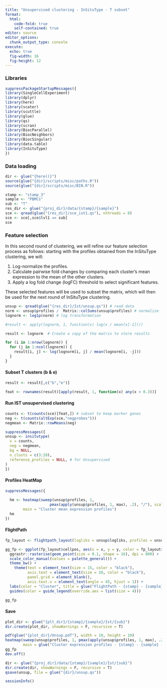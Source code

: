```yaml
---
title: "Unsupervised clustering - InSituType - T subset"
format: 
  html:
    code-fold: true
    self-contained: true
editor: source
editor_options: 
  chunk_output_type: console
execute:
  echo: true
  fig-width: 16     
  fig-height: 12 
---
```


### Libraries

```r
suppressPackageStartupMessages({
library(SingleCellExperiment)
library(dplyr)
library(here)
library(scater)
library(scuttle)
library(glue)
library(qs)
library(scran)
library(BiocParallel)
library(BiocNeighbors)
library(BiocSingular)
library(data.table)
library(InSituType)
})
```

### Data loading

```r
dir <- glue("{here()}")
source(glue("{dir}/scripts/misc/paths.R"))
source(glue("{dir}/scripts/misc/BIN.R"))
```

```r
stamp <- "stamp_3"
sample <- "PBMCs"
sub <- "T"
res_dir <- glue("{proj_dir}/data/{stamp}/{sample}")
sce <- qread(glue("{res_dir}/sce_ist1.qs"), nthreads = 8)
sce <- sce[,sce$lvl1 == sub]
sce
```

### Feature selection

In this second round of clustering, we will refine our feature selection process as follows: starting with the profiles obtained from the InSituType clustering, we will:

1.  Log-normalize the profiles.
2.  Calculate pairwise fold changes by comparing each cluster's mean expression to the mean of the other clusters.
3.  Apply a log fold change (logFC) threshold to select significant features.

These selected features will be used to subset the matrix, which will then be used for the next round of InSituType clustering.

```r
unsup <- qread(glue("{res_dir}/Ist/unsup.qs")) # read data
norm <- unsup$profiles /  Matrix::colSums(unsup$profiles) # normalize
lognorm <- log1p(norm) # log transformation
```

```r
#result <- apply(lognorm, 1, function(x) log(x / mean(x[-1])))

result <- lognorm  # Create a copy of the matrix to store results

for (i in 1:nrow(lognorm)) {
  for (j in 1:ncol(lognorm)) {
    result[i, j] <- log(lognorm[i, j] / mean(lognorm[i, -j]))
  }
}
```

#### Subset T clusters (b & e)

```r
result <- result[,c("b","e")]
```

```r
feat <- rownames(result)[apply(result, 1, function(x) any(x > 0.3))]
```

#### Run IST unsupervised clustering

```r
counts <- t(counts(sce)[feat,]) # subset to keep marker genes
neg <- t(counts(altExp(sce,"negprobes")))
negmean <- Matrix::rowMeans(neg)
```

```r
suppressMessages({
unsup <- insitutype(
  x = counts,
  neg = negmean,
  bg = NULL,
  n_clusts = c(3:20),
  reference_profiles = NULL, # for Unsupervised
)
})
```

#### Profiles HeatMap

```r
suppressMessages({
  
  hm <- heatmap(sweep(unsup$profiles, 1, 
                    pmax(apply(unsup$profiles, 1, max), .2), "/"), scale = "none",
        main = "Cluster mean expression profiles")
  hm
})
```

#### FlightPath

```r
fp_layout <- flightpath_layout(logliks = unsup$logliks, profiles = unsup$profiles)

gg_fp <- ggplot(fp_layout$cellpos, aes(x = x, y = y, color = fp_layout$clust)) +
  ggrastr::rasterise(geom_point(size = 0.1, shape = 16), dpi = 800) +
  scale_color_manual(values = palette_general()) +
  theme_bw() +
    theme(text = element_text(size = 15, color = "black"),
          axis.text = element_text(size = 10, color = "black"),
          panel.grid = element_blank(),
          axis.text.x = element_text(angle = 45, hjust = 1)) +
  labs(color = "Cluster", title = glue("FlightPath - {stamp} - {sample} - {sub}")) +
  guides(color = guide_legend(override.aes = list(size = 4))) 

gg_fp
```

#### Save

```r
plot_dir <- glue("{plt_dir}/{stamp}/{sample}/Ist/{sub}")
dir.create(plot_dir, showWarnings = F, recursive = T)

pdf(glue("{plot_dir}/Unsup.pdf"), width = 10, height = 10)
heatmap(sweep(unsup$profiles, 1, pmax(apply(unsup$profiles, 1, max), .2), "/"), scale = "none",
        main = glue("Cluster expression profiles - {stamp} - {sample} - {sub}"))
gg_fp
dev.off()
```

```r
dir <- glue("{proj_dir}/data/{stamp}/{sample}/Ist/{sub}")
dir.create(dir, showWarnings = F, recursive = T)
qsave(unsup, file = glue("{dir}/unsup.qs"))
```

```r
sessionInfo()
```
